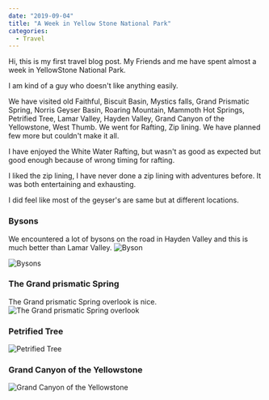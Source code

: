 ```yaml
---
date: "2019-09-04"
title: "A Week in Yellow Stone National Park"
categories:
  - Travel
---
```


Hi, this is my first travel blog post. My Friends and me have spent almost a week in YellowStone National Park.

I am kind of a guy who doesn't like anything easily.

We have visited old Faithful, Biscuit Basin, Mystics falls, Grand Prismatic Spring, Norris Geyser Basin,
Roaring Mountain, Mammoth Hot Springs, Petrified Tree, Lamar Valley, Hayden Valley, Grand Canyon of the Yellowstone,
West Thumb. We went for Rafting, Zip lining. We have planned few more but couldn't make it all.

I have enjoyed the White Water Rafting, but wasn't as good as expected but good enough
because of wrong timing for rafting.

I liked the zip lining, I have never done a zip lining with adventures before. It was both entertaining and exhausting.

I did feel like most of the geyser's are same but at different locations.

### Bysons
We encountered a lot of bysons on the road in Hayden Valley and this is much better than Lamar Valley.
![Byson](./byson.png)

![Bysons](./bysons-group.png)

### The Grand prismatic Spring
The Grand prismatic Spring overlook is nice.
![The Grand prismatic Spring overlook](./grand-prismatic.png)

### Petrified Tree
![Petrified Tree](./petrified-tree.png)

### Grand Canyon of the Yellowstone
![Grand Canyon of the Yellowstone](./falls.png)